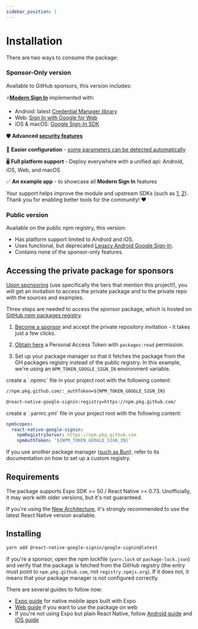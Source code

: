 ```yaml
---
sidebar_position: 1
---
```


# Installation

There are two ways to consume the package:

[//]: # '🌟'

### Sponsor-Only version

Available to GitHub sponsors, this version includes:

⚡️[**Modern Sign In**](/docs/one-tap) implemented with:

- Android: latest [Credential Manager library](https://developers.google.com/identity/android-credential-manager)
- Web: [Sign In with Google for Web](https://developers.google.com/identity/gsi/web/guides/features)
- iOS & macOS: [Google Sign-In SDK](https://developers.google.com/identity/sign-in/ios/start)

🛡️ **Advanced [security features](/docs/security)**

🔧 **Easier configuration** - [some parameters can be detected automatically](one-tap#automatic-config)

🖥️ **Full platform support** - Deploy everywhere with a unified api: Android, iOS, Web, and macOS

✅ **An example app** - to showcase all **Modern Sign In** features

Your support helps improve the module and upstream SDKs (such as [1](https://github.com/openid/AppAuth-iOS/pull/788), [2](https://github.com/google/GoogleSignIn-iOS/pull/402)). Thank you for enabling better tools for the community! ❤️

### Public version

Available on the public npm registry, this version:

- Has platform support limited to Android and iOS.
- Uses functional, but deprecated [Legacy Android Google Sign-In](https://web.archive.org/web/20240308064911/https://developers.google.com/identity/sign-in/android/start-integrating).
- Contains none of the sponsor-only features.

## Accessing the private package for sponsors

[Upon sponsoring](https://github.com/sponsors/vonovak) (use specifically the tiers that mention this project!), you will get an invitation to access the private package and to the private repo with the sources and examples.

Three steps are needed to access the sponsor package, which is hosted on [GitHub npm packages registry](https://docs.github.com/en/packages/working-with-a-github-packages-registry/working-with-the-npm-registry).

1. [Become a sponsor](https://github.com/sponsors/vonovak) and accept the private repository invitation - it takes just a few clicks.

2. [Obtain here](https://github.com/settings/tokens/new?description=react-native-google-sign-in&scopes=read:packages) a Personal Access Token with `packages:read` permission.

3. Set up your package manager so that it fetches the package from the GH packages registry instead of the public registry. In this example, we're using an `NPM_TOKEN_GOOGLE_SIGN_IN` environment variable.


<Tabs>
  <TabItem value="classic" label="npm / yarn v1">
    create a `.npmrc` file in your project root with the following content:

```txt title=".npmrc"
//npm.pkg.github.com/:_authToken=${NPM_TOKEN_GOOGLE_SIGN_IN}

@react-native-google-signin:registry=https://npm.pkg.github.com/
```

  </TabItem>

  <TabItem value="yarn v3+" label="yarn v3+">
    create a `.yarnrc.yml` file in your project root with the following content:

```yml title=".yarnrc.yml"
npmScopes:
  react-native-google-signin:
    npmRegistryServer: https://npm.pkg.github.com
    npmAuthToken: '${NPM_TOKEN_GOOGLE_SIGN_IN}'
```

  </TabItem>

</Tabs>

If you use another package manager ([such as Bun](https://bun.sh/docs/install/registries)), refer to its documentation on how to set up a custom registry.

## Requirements

The package supports Expo SDK >= 50 / React Native >= 0.73. Unofficially, it may work with older versions, but it's not guaranteed.

If you're using the [New Architecture](https://reactnative.dev/docs/new-architecture-intro), it's strongly recommended to use the latest React Native version available.

## Installing

```bash
yarn add @react-native-google-signin/google-signin@latest
```

If you're a sponsor, open the npm lockfile (`yarn.lock` or `package-lock.json`) and verify that the package is fetched from the GitHub registry (the entry must point to `npm.pkg.github.com`, not `registry.npmjs.org`). If it does not, it means that your package manager is not configured correctly.

There are several guides to follow now:

- [Expo guide](setting-up/expo) for native mobile apps built with Expo
- [Web guide](setting-up/web) if you want to use the package on web
- If you're not using Expo but plain React Native, follow [Android guide](setting-up/android) and [iOS guide](setting-up/ios)
